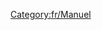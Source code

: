 
{{en/Bilingual box| fr
| Voici une liste d'articles sur la FAQ OpenTTD jeu.
| ''The following are Frequently Asked Questions about various portions of OpenTTD.''}}


[[Category:fr/Manuel]]